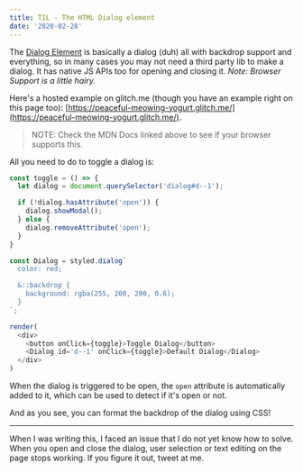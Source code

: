 ```yaml
---
title: TIL - The HTML Dialog element
date: '2020-02-28'
---
```




The [Dialog
Element](https://developer.mozilla.org/en-US/docs/Web/HTML/Element/dialog) is
basically a dialog (duh) all with backdrop support and everything, so in many
cases you may not need a third party lib to make a dialog. It has native JS APIs
too for opening and closing it. _Note: Browser Support is a little hairy._

Here's a hosted example on glitch.me (though you have an example right on this page too):
[https://peaceful-meowing-yogurt.glitch.me/](https://peaceful-meowing-yogurt.glitch.me/).

> NOTE: Check the MDN Docs linked above to see if your browser supports this.

All you need to do to toggle a dialog is:

```js live
const toggle = () => {
  let dialog = document.querySelector('dialog#d--1');

  if (!dialog.hasAttribute('open')) {
    dialog.showModal();
  } else {
    dialog.removeAttribute('open');
  }
}

const Dialog = styled.dialog`
  color: red;

  &::backdrop {
    background: rgba(255, 200, 200, 0.6);
  }
`;

render(
  <div>
    <button onClick={toggle}>Toggle Dialog</button>
    <Dialog id='d--1' onClick={toggle}>Default Dialog</Dialog>
  </div>
)
```

When the dialog is triggered to be open, the `open` attribute is automatically
added to it, which can be used to detect if it's open or not.

And as you see, you can format the backdrop of the dialog using CSS!

---

When I was writing this, I faced an issue that I do not yet know how to solve.
When you open and close the dialog, user selection or text editing on the page
stops working. If you figure it out, <ExternalLink
to='https://twitter.com/jayantbhawal'>tweet</ExternalLink> at me.
